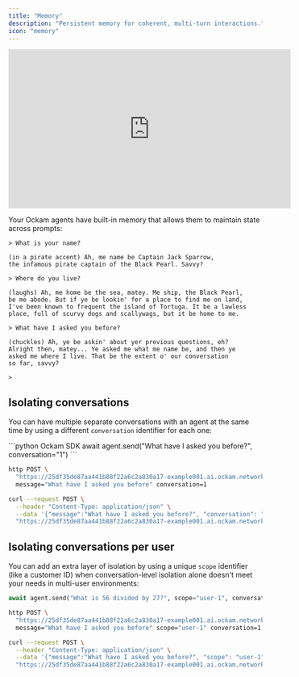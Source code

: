 ```yaml
---
title: "Memory"
description: "Persistent memory for coherent, multi-turn interactions."
icon: "memory"
---
```


<iframe width="560" height="315" src="https://www.youtube.com/embed/dm9qxRdgbHE?si=OwvSuV85f3HLxuXN" title="YouTube video player" frameborder="0" allow="accelerometer; autoplay; clipboard-write; encrypted-media; gyroscope; picture-in-picture; web-share" referrerpolicy="strict-origin-when-cross-origin" allowfullscreen></iframe>

Your Ockam agents have built-in memory that allows them to maintain state across prompts:

```
> What is your name?

(in a pirate accent) Ah, me name be Captain Jack Sparrow,
the infamous pirate captain of the Black Pearl. Savvy?

> Where do you live?

(laughs) Ah, me home be the sea, matey. Me ship, the Black Pearl,
be me abode. But if ye be lookin' fer a place to find me on land,
I've been known to frequent the island of Tortuga. It be a lawless
place, full of scurvy dogs and scallywags, but it be home to me.

> What have I asked you before?

(chuckles) Ah, ye be askin' about yer previous questions, eh?
Alright then, matey... Ye asked me what me name be, and then ye
asked me where I live. That be the extent o' our conversation
so far, savvy?

>
```

## Isolating conversations

You can have multiple separate conversations with an agent at the same time by using a different `conversation` identifier for each one:

<CodeGroup>
```python Ockam SDK
await agent.send("What have I asked you before?", conversation="1")
```
  
```bash httpie
http POST \
  "https://25df35de87aa441b88f22a6c2a830a17-example001.ai.ockam.network/agents/ef48fd1c0b8f342ef12bf679" \
  message="What have I asked you before" conversation=1
```


```bash curl
curl --request POST \
  --header "Content-Type: application/json" \
  --data '{"message":"What have I asked you before?", "conversation": "1"}' \
  "https://25df35de87aa441b88f22a6c2a830a17-example001.ai.ockam.network/agents/ef48fd1c0b8f342ef12bf679"
```
</CodeGroup>

## Isolating conversations per user

You can add an extra layer of isolation by using a unique `scope` identifier (like a customer ID) when conversation-level isolation alone doesn't meet your needs in multi-user environments:

<CodeGroup>

```python Ockam SDK
await agent.send("What is 56 divided by 27?", scope="user-1", conversation="1")
```
  
```bash httpie
http POST \
  "https://25df35de87aa441b88f22a6c2a830a17-example001.ai.ockam.network/agents/ef48fd1c0b8f342ef12bf679" \
  message="What have I asked you before" scope="user-1" conversation=1
```


```bash curl
curl --request POST \
  --header "Content-Type: application/json" \
  --data '{"message":"What have I asked you before?", "scope": "user-1", "conversation": "1"}' \
  "https://25df35de87aa441b88f22a6c2a830a17-example001.ai.ockam.network/agents/ef48fd1c0b8f342ef12bf679"
```
</CodeGroup>
